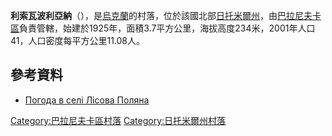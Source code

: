 {{coord|50|20|5|N|28|2|17|E|scale:30000|display=title}}

'''利索瓦波利亞納'''（{{lang-uk|Лісова Поляна}}），是[[烏克蘭|烏克蘭]]的村落，位於該國北部[[日托米爾州|日托米爾州]]，由[[巴拉尼夫卡區|巴拉尼夫卡區]]負責管轄，始建於1925年，面積3.7平方公里，海拔高度234米，2001年人口41，人口密度每平方公里11.08人。

==參考資料== 
* [http://weather.in.ua/ua/zhitomirskaja/13644 Погода в селі Лісова Поляна] {{Wayback|url=http://weather.in.ua/ua/zhitomirskaja/13644 |date=20180701222336 }}

{{DEFAULTSORT:Лісова Поляна}}
[[Category:巴拉尼夫卡區村落|Category:巴拉尼夫卡區村落]]
[[Category:日托米爾州村落|Category:日托米爾州村落]]


{{Zhytomyr-geo-stub}}